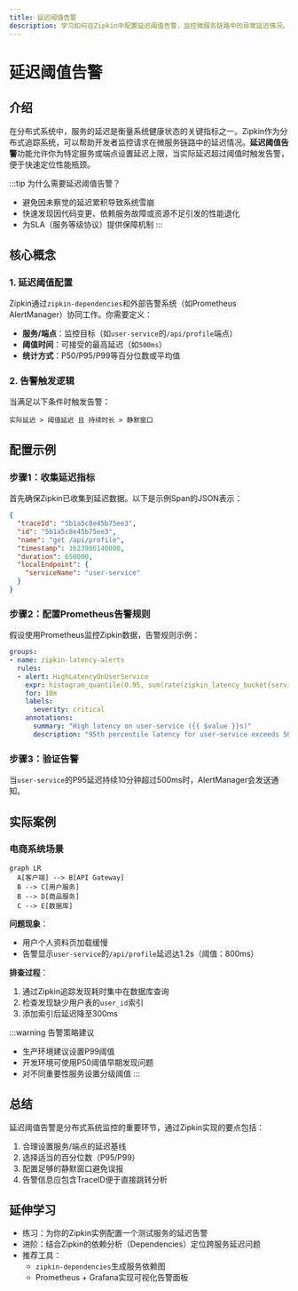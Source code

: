 ```yaml
---
title: 延迟阈值告警
description: 学习如何在Zipkin中配置延迟阈值告警，监控微服务链路中的异常延迟情况。
---
```


# 延迟阈值告警

## 介绍

在分布式系统中，服务的延迟是衡量系统健康状态的关键指标之一。Zipkin作为分布式追踪系统，可以帮助开发者监控请求在微服务链路中的延迟情况。**延迟阈值告警**功能允许你为特定服务或端点设置延迟上限，当实际延迟超过阈值时触发告警，便于快速定位性能瓶颈。

:::tip 为什么需要延迟阈值告警？
- 避免因未察觉的延迟累积导致系统雪崩
- 快速发现因代码变更、依赖服务故障或资源不足引发的性能退化
- 为SLA（服务等级协议）提供保障机制
:::

## 核心概念

### 1. 延迟阈值配置
Zipkin通过`zipkin-dependencies`和外部告警系统（如Prometheus AlertManager）协同工作。你需要定义：
- **服务/端点**：监控目标（如`user-service`的`/api/profile`端点）
- **阈值时间**：可接受的最高延迟（如`500ms`）
- **统计方式**：P50/P95/P99等百分位数或平均值

### 2. 告警触发逻辑
当满足以下条件时触发告警：
```
实际延迟 > 阈值延迟 且 持续时长 > 静默窗口
```

## 配置示例

### 步骤1：收集延迟指标
首先确保Zipkin已收集到延迟数据。以下是示例Span的JSON表示：

```json
{
  "traceId": "5b1a5c8e45b75ee3",
  "id": "5b1a5c8e45b75ee3",
  "name": "get /api/profile",
  "timestamp": 1623986140000,
  "duration": 650000,
  "localEndpoint": {
    "serviceName": "user-service"
  }
}
```

### 步骤2：配置Prometheus告警规则
假设使用Prometheus监控Zipkin数据，告警规则示例：

```yaml
groups:
- name: zipkin-latency-alerts
  rules:
  - alert: HighLatencyOnUserService
    expr: histogram_quantile(0.95, sum(rate(zipkin_latency_bucket{service="user-service"}[5m])) by (le) > 0.5
    for: 10m
    labels:
      severity: critical
    annotations:
      summary: "High latency on user-service ({{ $value }}s)"
      description: "95th percentile latency for user-service exceeds 500ms"
```

### 步骤3：验证告警
当`user-service`的P95延迟持续10分钟超过500ms时，AlertManager会发送通知。

## 实际案例

### 电商系统场景
```mermaid
graph LR
  A[客户端] --> B[API Gateway]
  B --> C[用户服务]
  B --> D[商品服务]
  C --> E[数据库]
```

**问题现象**：
- 用户个人资料页加载缓慢
- 告警显示`user-service`的`/api/profile`延迟达1.2s（阈值：800ms）

**排查过程**：
1. 通过Zipkin追踪发现耗时集中在数据库查询
2. 检查发现缺少用户表的`user_id`索引
3. 添加索引后延迟降至300ms

:::warning 告警策略建议
- 生产环境建议设置P99阈值
- 开发环境可使用P50阈值早期发现问题
- 对不同重要性服务设置分级阈值
:::

## 总结

延迟阈值告警是分布式系统监控的重要环节，通过Zipkin实现的要点包括：
1. 合理设置服务/端点的延迟基线
2. 选择适当的百分位数（P95/P99）
3. 配置足够的静默窗口避免误报
4. 告警信息应包含TraceID便于直接跳转分析

## 延伸学习

- 练习：为你的Zipkin实例配置一个测试服务的延迟告警
- 进阶：结合Zipkin的依赖分析（Dependencies）定位跨服务延迟问题
- 推荐工具：
  - `zipkin-dependencies`生成服务依赖图
  - Prometheus + Grafana实现可视化告警面板
